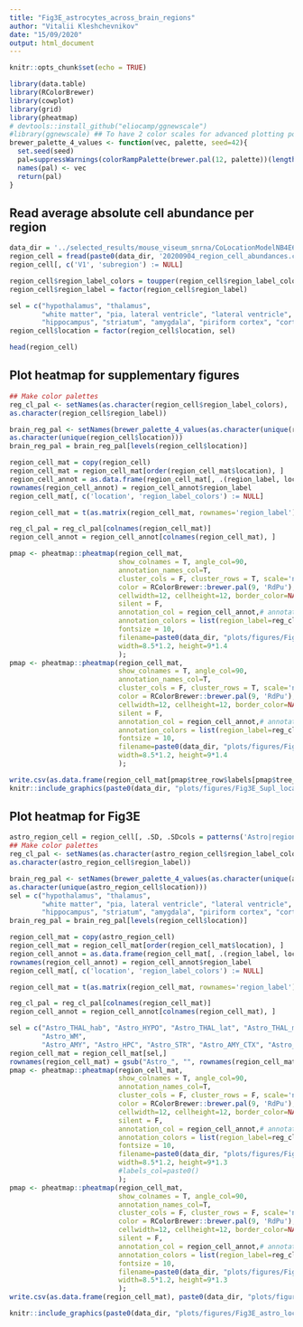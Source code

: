 ```yaml
---
title: "Fig3E_astrocytes_across_brain_regions"
author: "Vitalii Kleshchevnikov"
date: "15/09/2020"
output: html_document
---
```


```r
knitr::opts_chunk$set(echo = TRUE)

library(data.table)
library(RColorBrewer)
library(cowplot)
library(grid)
library(pheatmap)
# devtools::install_github("eliocamp/ggnewscale")
#library(ggnewscale) ## To have 2 color scales for advanced plotting powers
brewer_palette_4_values <- function(vec, palette, seed=42){
  set.seed(seed)
  pal=suppressWarnings(colorRampPalette(brewer.pal(12, palette))(length(vec)))
  names(pal) <- vec
  return(pal)
}
```

## Read average absolute cell abundance per region

```r
data_dir = '../selected_results/mouse_viseum_snrna/CoLocationModelNB4E6V2_59clusters_14968locations_12809genes_n_comb50_mean_var5_inferred_30k/'
region_cell = fread(paste0(data_dir, '20200904_region_cell_abundances.csv'))
region_cell[, c('V1', 'subregion') := NULL]

region_cell$region_label_colors = toupper(region_cell$region_label_colors)
region_cell$region_label = factor(region_cell$region_label)

sel = c("hypothalamus", "thalamus", 
        "white matter", "pia, lateral ventricle", "lateral ventricle", 
        "hippocampus", "striatum", "amygdala", "piriform cortex", "cortex")
region_cell$location = factor(region_cell$location, sel)

head(region_cell)
```

## Plot heatmap for supplementary figures

```r
## Make color palettes
reg_cl_pal <- setNames(as.character(region_cell$region_label_colors),
as.character(region_cell$region_label))

brain_reg_pal <- setNames(brewer_palette_4_values(as.character(unique(region_cell$location)), "Paired"),
as.character(unique(region_cell$location)))
brain_reg_pal = brain_reg_pal[levels(region_cell$location)]

region_cell_mat = copy(region_cell)
region_cell_mat = region_cell_mat[order(region_cell_mat$location), ]
region_cell_annot = as.data.frame(region_cell_mat[, .(region_label, location)])
rownames(region_cell_annot) = region_cell_annot$region_label
region_cell_mat[, c('location', 'region_label_colors') := NULL]

region_cell_mat = t(as.matrix(region_cell_mat, rownames='region_label'))

reg_cl_pal = reg_cl_pal[colnames(region_cell_mat)]
region_cell_annot = region_cell_annot[colnames(region_cell_mat), ]

pmap <- pheatmap::pheatmap(region_cell_mat, 
                           show_colnames = T, angle_col=90,
                           annotation_names_col=T,
                           cluster_cols = F, cluster_rows = T, scale='none',
                           color = RColorBrewer::brewer.pal(9, 'RdPu'),#viridis::magma(50), 
                           cellwidth=12, cellheight=12, border_color=NA,
                           silent = F,
                           annotation_col = region_cell_annot,# annotation_row = rownames(region_cell_mat),
                           annotation_colors = list(region_label=reg_cl_pal, location=brain_reg_pal), 
                           fontsize = 10,
                           filename=paste0(data_dir, "plots/figures/Fig3E_Supl_location_pheatmap.pdf"), 
                           width=8.5*1.2, height=9*1.4
                           );
pmap <- pheatmap::pheatmap(region_cell_mat, 
                           show_colnames = T, angle_col=90,
                           annotation_names_col=T,
                           cluster_cols = F, cluster_rows = T, scale='none',
                           color = RColorBrewer::brewer.pal(9, 'RdPu'),#viridis::magma(50), 
                           cellwidth=12, cellheight=12, border_color=NA,
                           silent = F,
                           annotation_col = region_cell_annot,# annotation_row = rownames(region_cell_mat),
                           annotation_colors = list(region_label=reg_cl_pal, location=brain_reg_pal), 
                           fontsize = 10,
                           filename=paste0(data_dir, "plots/figures/Fig3E_Supl_location_pheatmap.png"), 
                           width=8.5*1.2, height=9*1.4
                           );

write.csv(as.data.frame(region_cell_mat[pmap$tree_row$labels[pmap$tree_row$order],]), paste0(data_dir, "plots/figures/Fig3E_Supl_location_pheatmap.csv"))
knitr::include_graphics(paste0(data_dir, "plots/figures/Fig3E_Supl_location_pheatmap.png"))
```

## Plot heatmap for Fig3E

```r
astro_region_cell = region_cell[, .SD, .SDcols = patterns('Astro|region_label|location|region_label_colors')]
## Make color palettes
reg_cl_pal <- setNames(as.character(astro_region_cell$region_label_colors),
as.character(astro_region_cell$region_label))

brain_reg_pal <- setNames(brewer_palette_4_values(as.character(unique(astro_region_cell$location)), "Paired"),
as.character(unique(astro_region_cell$location)))
sel = c("hypothalamus", "thalamus", 
        "white matter", "pia, lateral ventricle", "lateral ventricle", 
        "hippocampus", "striatum", "amygdala", "piriform cortex", "cortex")
brain_reg_pal = brain_reg_pal[levels(region_cell$location)]

region_cell_mat = copy(astro_region_cell)
region_cell_mat = region_cell_mat[order(region_cell_mat$location), ]
region_cell_annot = as.data.frame(region_cell_mat[, .(region_label, location)])
rownames(region_cell_annot) = region_cell_annot$region_label
region_cell_mat[, c('location', 'region_label_colors') := NULL]

region_cell_mat = t(as.matrix(region_cell_mat, rownames='region_label'))

reg_cl_pal = reg_cl_pal[colnames(region_cell_mat)]
region_cell_annot = region_cell_annot[colnames(region_cell_mat), ]

sel = c("Astro_THAL_hab", "Astro_HYPO", "Astro_THAL_lat", "Astro_THAL_med", 
        "Astro_WM", 
        "Astro_AMY", "Astro_HPC", "Astro_STR", "Astro_AMY_CTX", "Astro_CTX")
region_cell_mat = region_cell_mat[sel,]
rownames(region_cell_mat) = gsub("Astro_", "", rownames(region_cell_mat))
pmap <- pheatmap::pheatmap(region_cell_mat, 
                           show_colnames = T, angle_col=90,
                           annotation_names_col=T,
                           cluster_cols = F, cluster_rows = F, scale='none',
                           color = RColorBrewer::brewer.pal(9, 'RdPu'),#viridis::magma(50), 
                           cellwidth=12, cellheight=12, border_color=NA,
                           silent = F,
                           annotation_col = region_cell_annot,# annotation_row = rownames(region_cell_mat),
                           annotation_colors = list(region_label=reg_cl_pal, location=brain_reg_pal), 
                           fontsize = 10,
                           filename=paste0(data_dir, "plots/figures/Fig3E_astro_location_pheatmap.pdf"), 
                           width=8.5*1.2, height=9*1.3
                           #labels_col=paste0()
                           );
pmap <- pheatmap::pheatmap(region_cell_mat, 
                           show_colnames = T, angle_col=90,
                           annotation_names_col=T,
                           cluster_cols = F, cluster_rows = F, scale='none',
                           color = RColorBrewer::brewer.pal(9, 'RdPu'),
                           cellwidth=12, cellheight=12, border_color=NA,
                           silent = F,
                           annotation_col = region_cell_annot,# annotation_row = rownames(region_cell_mat),
                           annotation_colors = list(region_label=reg_cl_pal, location=brain_reg_pal), 
                           fontsize = 10,
                           filename=paste0(data_dir, "plots/figures/Fig3E_astro_location_pheatmap.png"), 
                           width=8.5*1.2, height=9*1.3
                           );
write.csv(as.data.frame(region_cell_mat), paste0(data_dir, "plots/figures/Fig3E_astro_location_pheatmap.csv"))

knitr::include_graphics(paste0(data_dir, "plots/figures/Fig3E_astro_location_pheatmap.png"))
```